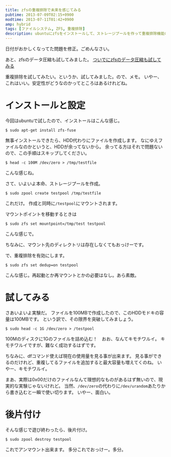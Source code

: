 ```yaml
---
title: zfsの重複排除で未来を感じてみる
pubtime: 2013-07-09T02:15+0900
modtime: 2013-07-11T01:42+0900
amp: hybrid
tags: [ファイルシステム, ZFS, 重複排除]
description: ubuntuにzfsをインストールして、ストレージプールを作って重複排除機能の実験をしてみました。100MBのストレージに1GBのファイルを書き込む（！？）という実験をしています。
---
```


<PS date="2013-07-11T01:42+0900">

日付がおかしくなってた問題を修正。ごめんなさい。

あと、zfsのデータ圧縮も試してみました。 [ついでにzfsのデータ圧縮も試してみる](/blog/2013/07/zfs-data-compress)

</PS>

重複排除を試してみたい。というか、試してみました。ので、メモ。
いやー、これはいい。安定性がどうなのかってところはあるけれどね。

# インストールと設定
今回はubuntuで試したので、インストールはこんな感じ。
``` shell
$ sudo apt-get install zfs-fuse
```

無事インストールできたら、HDD代わりにファイルを作成します。
なにゆえファイルなのかというと、HDDが余ってないから。
余ってる方はそれで問題ないので、この手順はスキップしてください。

``` shell
$ head -c 100M /dev/zero > /tmp/testfile
```
こんな感じね。

さて、いよいよ本命、ストレージプールを作成。
``` shell
$ sudo zpool create testpool /tmp/testfile
```
これだけ。
作成と同時に`/testpool`にマウントされます。

マウントポイントを移動するときは
``` shell
$ sudo zfs set mountpoint=/tmp/test testpool
```
こんな感じで。

ちなみに、マウント先のディレクトリは存在しなくてもおっけーです。

で、重複排除を有効にします。
``` shell
$ sudo zfs set dedup=on testpool
```
こんな感じ。再起動とか再マウントとかの必要はなし。あら素敵。

# 試してみる
さあいよいよ実験だ。
ファイルを100MBで作成したので、このHDDモドキの容量は100MBです。
という訳で、その限界を突破してみましょう。

``` shell
$ sudo head -c 1G /dev/zero > /testpool
```

100Mのディスクに1Gのファイルを詰め込む！　おお、なんてキモチワルイ。
キモチワルイですが、難なく成功するはずです。

ちなみに、dfコマンド使えば現在の使用量を見る事が出来ます。
見る事ができるのだけれど、重複してるファイルを追加すると最大容量も増えてくのね。
いやー、キモチワルイ。

まあ、実際は0x00だけのファイルなんて理想的なものがあるはず無いので、現実的な実験じゃないけれど。
当然、`/dev/zero`の代わりに`/dev/urandom`あたりから書き込むと一瞬で使い切ります。
いやー、面白い。

# 後片付け
そんな感じで遊び終わったら、後片付け。

``` shell
$ sudo zpool destroy testpool
```
これでアンマウント出来ます。
多分これでおっけー。多分。
